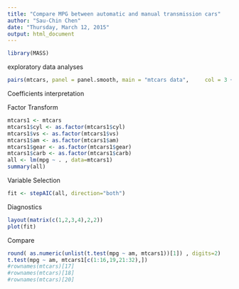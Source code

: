```yaml
---
title: "Compare MPG between automatic and manual transmission cars"
author: "Sau-Chin Chen"
date: "Thursday, March 12, 2015"
output: html_document
---
```


```r
library(MASS)
```

exploratory data analyses

```r
pairs(mtcars, panel = panel.smooth, main = "mtcars data",     col = 3 + mtcars$am)
```

Coefficients interpretation

Factor Transform 
```r
mtcars1 <- mtcars
mtcars1$cyl <- as.factor(mtcars1$cyl)
mtcars1$vs <- as.factor(mtcars1$vs)
mtcars1$am <- as.factor(mtcars1$am)
mtcars1$gear <- as.factor(mtcars1$gear)
mtcars1$carb <- as.factor(mtcars1$carb)
all <- lm(mpg ~ . , data=mtcars1)
summary(all)
```

Variable Selection
```r
fit <- stepAIC(all, direction="both")
```

Diagnostics
```r
layout(matrix(c(1,2,3,4),2,2))
plot(fit)
```

Compare
```r
round( as.numeric(unlist(t.test(mpg ~ am, mtcars1))[1]) , digits=2)
t.test(mpg ~ am, mtcars1[c(1:16,19,21:32),])
#rownames(mtcars)[17]
#rownames(mtcars)[18]
#rownames(mtcars)[20]
```

